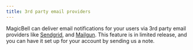 ```yaml
---
title: 3rd party email providers
---
```


MagicBell can deliver email notifications for your users via 3rd party email providers like [Sendgrid](https://sendgrid.com/), and [Mailgun](https://www.mailgun.com/). This feature is in limited release, and you can have it set up for your account by sending us a note.
